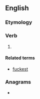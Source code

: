 ==English==

===Etymology===
{{suffix|en|fuck|eth|nocat=1}}

===Verb===
{{head|en|verb form}}

# {{lb|en|vulgar|pseudo‐archaic}} {{en-third-person singular of|fuck}}

====Related terms====
* [[fuckest]]

===Anagrams===
* {{anagrams|en|a=cefhktu|the fuck}}